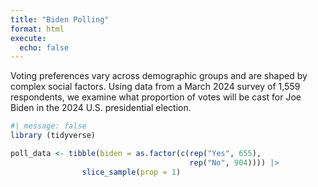 ```yaml
---
title: "Biden Polling"
format: html
execute: 
  echo: false
---
```


Voting preferences vary across demographic groups and are shaped by complex social factors. Using data from a March 2024 survey of 1,559 respondents, we examine what proportion of votes will be cast for Joe Biden in the 2024 U.S. presidential election.


```r
#| message: false
library (tidyverse)

poll_data <- tibble(biden = as.factor(c(rep("Yes", 655), 
                                        rep("No", 904)))) |> 
                slice_sample(prop = 1)

```


